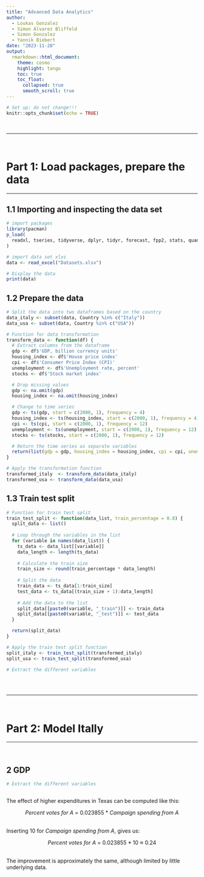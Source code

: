 ```yaml
---
title: "Advanced Data Analytics"
author:
  - Loukas Gonzalez
  - Simon Alvarez Bliffeld
  - Simon Gonzalez
  - Yannik Biebert
date: "2023-11-28"
output:      
  rmarkdown::html_document:
    theme: cosmo
    highlight: tango
    toc: true
    toc_float:
      collapsed: true
      smooth_scroll: true
---
```


```r
# Set up: do not change!!!
knitr::opts_chunk$set(echo = TRUE)
```

<br>

------------------------------------------------------------------------

<br>

# Part 1: Load packages, prepare the data

------------------------------------------------------------------------

## 1.1 Importing and inspecting the data set

```r
# import packages
library(pacman)
p_load(
  readxl, tseries, tidyverse, dplyr, tidyr, forecast, fpp2, stats, quantmod
)

# import data set xlxs
data <- read_excel("Datasets.xlsx")

# Display the data
print(data)
```

## 1.2 Prepare the data


```r
# Split the data into two dataframes based on the country
data_italy <- subset(data, Country %in% c("Italy"))
data_usa <- subset(data, Country %in% c("USA"))

# Function for data transformation
transform_data <- function(df) {
  # Extract columns from the dataframe
  gdp <- df$'GDP, billion currency units'
  housing_index <- df$'House price index'
  cpi <- df$'Consumer Price Index (CPI)'
  unemployment <- df$'Unemployment rate, percent'
  stocks <- df$'Stock market index'

  # Drop missing values
  gdp <- na.omit(gdp)
  housing_index <- na.omit(housing_index)

  # Change to time series
  gdp <- ts(gdp, start = c(2000, 1), frequency = 4)
  housing_index <- ts(housing_index, start = c(2000, 1), frequency = 4)
  cpi <- ts(cpi, start = c(2000, 1), frequency = 12)
  unemployment <- ts(unemployment, start = c(2000, 1), frequency = 12)
  stocks <- ts(stocks, start = c(2000, 1), frequency = 12)

  # Return the time series as separate variables
  return(list(gdp = gdp, housing_index = housing_index, cpi = cpi, unemployment = unemployment, stocks = stocks))
}

# Apply the transformation function
transformed_italy  <- transform_data(data_italy)
transformed_usa <- transform_data(data_usa)

```

## 1.3 Train test split

```r
# Function for train test split
train_test_split <- function(data_list, train_percentage = 0.8) {
  split_data <- list()
  
  # Loop through the variables in the list
  for (variable in names(data_list)) {
    ts_data <- data_list[[variable]]
    data_length <- length(ts_data)
    
    # Calculate the train size
    train_size <- round(train_percentage * data_length)
    
    # Split the data
    train_data <- ts_data[1:train_size]
    test_data <- ts_data[(train_size + 1):data_length]
    
    # Add the data to the list
    split_data[[paste0(variable, "_train")]] <- train_data
    split_data[[paste0(variable, "_test")]] <- test_data
  }

  return(split_data)
}

# Apply the train test split function
split_italy <- train_test_split(transformed_italy)
split_usa <- train_test_split(transformed_usa)

```



```r

# Extract the different variables



```


<br>

------------------------------------------------------------------------

<br>

# Part 2: Model Itally


------------------------------------------------------------------------

<br>

## 2 GDP

```r


# Extract the different variables



```

The effect of higher expenditures in Texas can be computed like this:

<center>*Percent votes for A* = 0.023855 $*$ *Campaign spending from A*</center>

<br> Inserting 10 for *Campaign spending from A*, gives us:

<center>*Percent votes for A* = 0.023855 $*$ 10 $\approx$ 0.24</center>

<br> The improvement is approximately the same, although limited by little underlying data.
